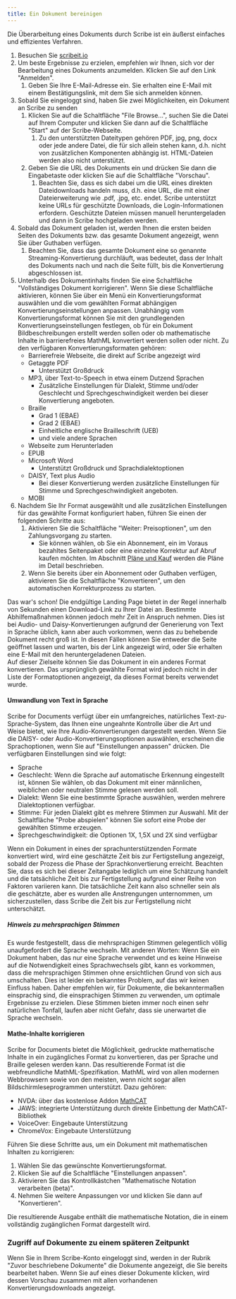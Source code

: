 ```yaml
---
title: Ein Dokument bereinigen
---
```



Die Überarbeitung eines Dokuments durch Scribe ist ein äußerst einfaches und effizientes Verfahren.
1. Besuchen Sie [scribeit.io](https://scribeit.io)
1. Um beste Ergebnisse zu erzielen, empfehlen wir Ihnen, sich vor der Bearbeitung eines Dokuments anzumelden. Klicken Sie auf den Link "Anmelden".
    1. Geben Sie Ihre E-Mail-Adresse ein. Sie erhalten eine E-Mail mit einem Bestätigungslink, mit dem Sie sich anmelden können.
1. Sobald Sie eingeloggt sind, haben Sie zwei Möglichkeiten, ein Dokument an Scribe zu senden
    1. Klicken Sie auf die Schaltfläche "File Browse...", suchen Sie die Datei auf Ihrem Computer und klicken Sie dann auf die Schaltfläche "Start" auf der Scribe-Webseite.
        1. Zu den unterstützten Dateitypen gehören PDF, jpg, png, docx oder jede andere Datei, die für sich allein stehen kann, d.h. nicht von zusätzlichen Komponenten abhängig ist. HTML-Dateien werden also nicht unterstützt.
    1. Geben Sie die URL des Dokuments ein und drücken Sie dann die Eingabetaste oder klicken Sie auf die Schaltfläche "Vorschau".
        1. Beachten Sie, dass es sich dabei um die URL eines direkten Dateidownloads handeln muss, d.h. eine URL, die mit einer Dateierweiterung wie .pdf, .jpg, etc. endet. Scribe unterstützt keine URLs für geschützte Downloads, die Login-Informationen erfordern. Geschützte Dateien müssen manuell heruntergeladen und dann in Scribe hochgeladen werden.
1. Sobald das Dokument geladen ist, werden Ihnen die ersten beiden Seiten des Dokuments bzw. das gesamte Dokument angezeigt, wenn Sie über Guthaben verfügen.
    1. Beachten Sie, dass das gesamte Dokument eine so genannte Streaming-Konvertierung durchläuft, was bedeutet, dass der Inhalt des Dokuments nach und nach die Seite füllt, bis die Konvertierung abgeschlossen ist.
1. Unterhalb des Dokumentinhalts finden Sie eine Schaltfläche "Vollständiges Dokument korrigieren". Wenn Sie diese Schaltfläche aktivieren, können Sie über ein Menü ein Konvertierungsformat auswählen und die vom gewählten Format abhängigen Konvertierungseinstellungen anpassen. Unabhängig vom Konvertierungsformat können Sie mit den grundlegenden Konvertierungseinstellungen festlegen, ob für ein Dokument Bildbeschreibungen erstellt werden sollen oder ob mathematische Inhalte in barrierefreies MathML konvertiert werden sollen oder nicht. Zu den verfügbaren Konvertierungsformaten gehören:
    * Barrierefreie Webseite, die direkt auf Scribe angezeigt wird
    * Getaggte PDF
        * Unterstützt Großdruck
    * MP3, über Text-to-Speech in etwa einem Dutzend Sprachen
        * Zusätzliche Einstellungen für Dialekt, Stimme und/oder Geschlecht und Sprechgeschwindigkeit werden bei dieser Konvertierung angeboten.
    * Braille
        * Grad 1 (EBAE)
        * Grad 2 (EBAE)
        * Einheitliche englische Brailleschrift (UEB)
        * und viele andere Sprachen
    * Webseite zum Herunterladen
    * EPUB
    * Microsoft Word
        * Unterstützt Großdruck und Sprachdialektoptionen
    * DAISY, Text plus Audio
        * Bei dieser Konvertierung werden zusätzliche Einstellungen für Stimme und Sprechgeschwindigkeit angeboten.
    * MOBI
1. Nachdem Sie Ihr Format ausgewählt und alle zusätzlichen Einstellungen für das gewählte Format konfiguriert haben, führen Sie einen der folgenden Schritte aus:
    1. Aktivieren Sie die Schaltfläche "Weiter: Preisoptionen", um den Zahlungsvorgang zu starten.
        * Sie können wählen, ob Sie ein Abonnement, ein im Voraus bezahltes Seitenpaket oder eine einzelne Korrektur auf Abruf kaufen möchten. Im Abschnitt [Pläne und Kauf](../Pläne) werden die Pläne im Detail beschrieben.
    1. Wenn Sie bereits über ein Abonnement oder Guthaben verfügen, aktivieren Sie die Schaltfläche "Konvertieren", um den automatischen Korrekturprozess zu starten. 

Das war's schon! Die endgültige Landing Page bietet in der Regel innerhalb von Sekunden einen Download-Link zu Ihrer Datei an. Bestimmte Abhilfemaßnahmen können jedoch mehr Zeit in Anspruch nehmen. Dies ist bei Audio- und Daisy-Konvertierungen aufgrund der Generierung von Text in Sprache üblich, kann aber auch vorkommen, wenn das zu behebende Dokument recht groß ist. In diesen Fällen können Sie entweder die Seite geöffnet lassen und warten, bis der Link angezeigt wird, oder Sie erhalten eine E-Mail mit den heruntergeladenen Dateien.  
Auf dieser Zielseite können Sie das Dokument in ein anderes Format konvertieren. Das ursprünglich gewählte Format wird jedoch nicht in der Liste der Formatoptionen angezeigt, da dieses Format bereits verwendet wurde.

#### Umwandlung von Text in Sprache

Scribe for Documents verfügt über ein umfangreiches, natürliches Text-zu-Sprache-System, das Ihnen eine ungeahnte Kontrolle über die Art und Weise bietet, wie Ihre Audio-Konvertierungen dargestellt werden. Wenn Sie die DAISY- oder Audio-Konvertierungsoptionen auswählen, erscheinen die Sprachoptionen, wenn Sie auf "Einstellungen anpassen" drücken.
Die verfügbaren Einstellungen sind wie folgt:
* Sprache
* Geschlecht: Wenn die Sprache auf automatische Erkennung eingestellt ist, können Sie wählen, ob das Dokument mit einer männlichen, weiblichen oder neutralen Stimme gelesen werden soll.
* Dialekt: Wenn Sie eine bestimmte Sprache auswählen, werden mehrere Dialektoptionen verfügbar.
* Stimme: Für jeden Dialekt gibt es mehrere Stimmen zur Auswahl. Mit der Schaltfläche "Probe abspielen" können Sie sofort eine Probe der gewählten Stimme erzeugen.
* Sprechgeschwindigkeit: die Optionen 1X, 1,5X und 2X sind verfügbar

Wenn ein Dokument in eines der sprachunterstützenden Formate konvertiert wird, wird eine geschätzte Zeit bis zur Fertigstellung angezeigt, sobald der Prozess die Phase der Sprachkonvertierung erreicht. Beachten Sie, dass es sich bei dieser Zeitangabe lediglich um eine Schätzung handelt und die tatsächliche Zeit bis zur Fertigstellung aufgrund einer Reihe von Faktoren variieren kann. Die tatsächliche Zeit kann also schneller sein als die geschätzte, aber es wurden alle Anstrengungen unternommen, um sicherzustellen, dass Scribe die Zeit bis zur Fertigstellung nicht unterschätzt.

##### Hinweis zu mehrsprachigen Stimmen

Es wurde festgestellt, dass die mehrsprachigen Stimmen gelegentlich völlig unaufgefordert die Sprache wechseln. Mit anderen Worten: Wenn Sie ein Dokument haben, das nur eine Sprache verwendet und es keine Hinweise auf die Notwendigkeit eines Sprachwechsels gibt, kann es vorkommen, dass die mehrsprachigen Stimmen ohne ersichtlichen Grund von sich aus umschalten. Dies ist leider ein bekanntes Problem, auf das wir keinen Einfluss haben. Daher empfehlen wir, für Dokumente, die bekanntermaßen einsprachig sind, die einsprachigen Stimmen zu verwenden, um optimale Ergebnisse zu erzielen. Diese Stimmen bieten immer noch einen sehr natürlichen Tonfall, laufen aber nicht Gefahr, dass sie unerwartet die Sprache wechseln.

#### Mathe-Inhalte korrigieren

Scribe for Documents bietet die Möglichkeit, gedruckte mathematische Inhalte in ein zugängliches Format zu konvertieren, das per Sprache und Braille gelesen werden kann. Das resultierende Format ist die webfreundliche MathML-Spezifikation. MathML wird von allen modernen Webbrowsern sowie von den meisten, wenn nicht sogar allen Bildschirmleseprogrammen unterstützt. Dazu gehören:
* NVDA: über das kostenlose Addon [MathCAT](https://addons.nvda-project.org/addons/MathCAT.en.html)
* JAWS: integrierte Unterstützung durch direkte Einbettung der MathCAT-Bibliothek
* VoiceOver: Eingebaute Unterstützung
* ChromeVox: Eingebaute Unterstützung

Führen Sie diese Schritte aus, um ein Dokument mit mathematischen Inhalten zu korrigieren:
1. Wählen Sie das gewünschte Konvertierungsformat.
1. Klicken Sie auf die Schaltfläche "Einstellungen anpassen".
1. Aktivieren Sie das Kontrollkästchen "Mathematische Notation verarbeiten (beta)".
1. Nehmen Sie weitere Anpassungen vor und klicken Sie dann auf "Konvertieren".

Die resultierende Ausgabe enthält die mathematische Notation, die in einem vollständig zugänglichen Format dargestellt wird.

### Zugriff auf Dokumente zu einem späteren Zeitpunkt

Wenn Sie in Ihrem Scribe-Konto eingeloggt sind, werden in der Rubrik "Zuvor beschriebene Dokumente" die Dokumente angezeigt, die Sie bereits bearbeitet haben. Wenn Sie auf eines dieser Dokumente klicken, wird dessen Vorschau zusammen mit allen vorhandenen Konvertierungsdownloads angezeigt.